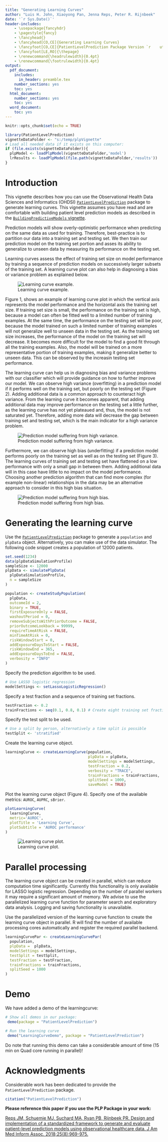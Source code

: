 ```yaml
---
title: "Generating Learning Curves"
author: "Luis H. John, Xiaoyong Pan, Jenna Reps, Peter R. Rijnbeek"
date: '`r Sys.Date()`'
header-includes:
    - \usepackage{fancyhdr}
    - \pagestyle{fancy}
    - \fancyhead{}
    - \fancyhead[CO,CE]{Generating Learning Curves}
    - \fancyfoot[CO,CE]{PatientLevelPrediction Package Version `r    utils::packageVersion("PatientLevelPrediction")`}
    - \fancyfoot[LE,RO]{\thepage}
    - \renewcommand{\headrulewidth}{0.4pt}
    - \renewcommand{\footrulewidth}{0.4pt}
output:   
  pdf_document:
    includes:
      in_header: preamble.tex
    number_sections: yes
    toc: yes
  html_document:
    number_sections: yes
    toc: yes
  word_document:
    toc: yes
---
```


```r
knitr::opts_chunk$set(echo = TRUE)
```

```r
library(PatientLevelPrediction)
vignetteDataFolder <- "s:/temp/plpVignette"
# Load all needed data if it exists on this computer:
if (file.exists(vignetteDataFolder)){
  plpModel <- loadPlpModel(vignetteDataFolder,'model')
  lrResults <- loadPlpModel(file.path(vignetteDataFolder,'results'))
}
```

# Introduction

This vignette describes how you can use the Observational Health Data Sciences and Informatics (OHDSI) [`PatientLevelPrediction`](http://github.com/OHDSI/PatientLevelPrediction) package to generate learning curves. This vignette assumes you have read and are comfortable with building patient level prediction models as described in the  [`BuildingPredictiveModels` vignette](https://github.com/OHDSI/PatientLevelPrediction/blob/master/inst/doc/BuildingPredictiveModels.pdf).

Prediction models will show overly-optimistic performance when predicting on the same data as used for training. Therefore, best-practice is to partition our data into a training set and testing set. We then train our prediction model on the training set portion and asses its ability to generalize to unseen data by measuring its performance on the testing set.

Learning curves assess the effect of training set size on model performance by training a sequence of prediction models on successively larger subsets of the training set. A learning curve plot can also help in diagnosing a bias or variance problem as explained below.

![Learning curve example.](learningCurve.png)

Figure 1, shows an example of learning curve plot in which the vertical axis represents the model performance and the horizontal axis the training set size. If training set size is small, the performance on the training set is high, because a model can often be fitted well to a limited number of training examples. At the same time, the performance on the testing set will be poor, because the model trained on such a limited number of training examples will not generalize well to unseen data in the testing set. As the training set size increases, the performance of the model on the training set will decrease. It becomes more difficult for the model to find a good fit through all the training examples. Also, the model will be trained on a more representative portion of training examples, making it generalize better to unseen data. This can be observed by the increasin testing set performance.

The learning curve can help us in diagnosing bias and variance problems with our classifier which will provide guidance on how to further improve our model. We can observe high variance (overfitting) in a prediction model if it performs well on the training set, but poorly on the testing set (Figure 2). Adding additional data is a common approach to counteract high variance. From the learning curve it becomes apparent, that adding additional data may improve performance on the testing set a little further, as the learning curve has not yet plateaued and, thus, the model is not saturated yet. Therefore, adding more data will decrease the gap between training set and testing set, which is the main indicator for a high variance problem. 



![Prediction model suffering from high variance.](learningCurveVariance.png)

Furthermore, we can observe high bias (underfitting) if a prediction model performs poorly on the training set as well as on the testing set (Figure 3). The learning curves of training set and testing set have flattened on a low performance with only a small gap in between them. Adding additional data will in this case have little to no impact on the model performance. Choosing another prediction algorithm that can find more complex (for example non-linear) relationships in the data may be an alternative approach to consider in this high bias situation.

![Prediction model suffering from high bias.](learningCurveBias.png)

# Generating the learning curve

Use the [`PatientLevelPrediction`](http://github.com/OHDSI/PatientLevelPrediction) package to generate a `population` and `plpData` object. Alternatively, you can make use of the data simulator. The following code snippet creates a population of 12000 patients.

```r
set.seed(1234)
data(plpDataSimulationProfile)
sampleSize <- 12000
plpData <- simulatePlpData(
  plpDataSimulationProfile,
  n = sampleSize
)

population <- createStudyPopulation(
  plpData,
  outcomeId = 2,
  binary = TRUE,
  firstExposureOnly = FALSE,
  washoutPeriod = 0,
  removeSubjectsWithPriorOutcome = FALSE,
  priorOutcomeLookback = 99999,
  requireTimeAtRisk = FALSE,
  minTimeAtRisk = 0,
  riskWindowStart = 0,
  addExposureDaysToStart = FALSE,
  riskWindowEnd = 365,
  addExposureDaysToEnd = FALSE,
  verbosity = "INFO"
)
```

Specify the prediction algorithm to be used.

```r
# Use LASSO logistic regression
modelSettings <- setLassoLogisticRegression()

```

Specify a test fraction and a sequence of training set fractions.

```r
testFraction <- 0.2
trainFractions <- seq(0.1, 0.8, 0.1) # Create eight training set fractions

```

Specify the test split to be used.

```r
# Use a split by person, alternatively a time split is possible
testSplit <- 'stratified'
```

Create the learning curve object.

```r
learningCurve <- createLearningCurve(population,
                                     plpData = plpData,
                                     modelSettings = modelSettings,
                                     testFraction = 0.2,
                                     verbosity = "TRACE",
                                     trainFractions = trainFractions,
                                     splitSeed = 1000,
                                     saveModel = TRUE)
```

Plot the learning curve object (Figure 4). Specify one of the available metrics: `AUROC`, `AUPRC`, `sBrier`.

```r
plotLearningCurve(
  learningCurve,
  metric='AUROC',
  plotTitle = 'Learning Curve',
  plotSubtitle = 'AUROC performance'
)
```

![Learning curve plot.](learningCurvePlot.png)


# Parallel processing

The learning curve object can be created in parallel, which can reduce computation time significantly. Currently this functionality is only available for LASSO logistic regression. Depending on the number of parallel workers it may require a significant amount of memory. We advise to use the parallelized learning curve function for parameter search and exploratory data analysis. Logging and saving functionality is unavailable.

Use the parallelized version of the learning curve function to create the learning curve object in parallel. R will find the number of available processing cores automatically and register the required parallel backend.

```r
learningCurvePar <- createLearningCurvePar(
  population,
  plpData =  plpData,
  modelSettings = modelSettings,
  testSplit = testSplit,
  testFraction = testFraction,
  trainFractions = trainFractions,
  splitSeed = 1000
)
```
# Demo

We have added a demo of the learningcurve:

``` r
# Show all demos in our package: 
 demo(package = "PatientLevelPrediction")

# Run the learning curve
 demo("LearningCurveDemo", package = "PatientLevelPrediction")
```

Do note that running this demo can take a considerable amount of time (15 min on Quad core running in parallel)!

# Acknowledgments

Considerable work has been dedicated to provide the `PatientLevelPrediction` package.

```r
citation("PatientLevelPrediction")
```

**Please reference this paper if you use the PLP Package in your work:**

[Reps JM, Schuemie MJ, Suchard MA, Ryan PB, Rijnbeek PR. Design and implementation of a standardized framework to generate and evaluate patient-level prediction models using observational healthcare data. J Am Med Inform Assoc. 2018;25(8):969-975.](http://dx.doi.org/10.1093/jamia/ocy032)